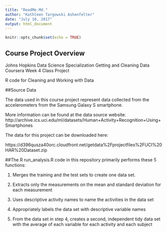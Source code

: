 ---
title: "ReadMe.Md."
author: "Kathleen Targowski Ashenfelter"
date: "July 10, 2017"
output: html_document
---

```{r setup, include=FALSE}
knitr::opts_chunk$set(echo = TRUE)
```

## Course Project Overview
Johns Hopkins Data Science Specialization Getting and Cleaning Data Coursera Week 4 Class Project

R code for Cleaning and Working with Data

##Source Data

The data used in this course project represent data collected from the accelerometers from the Samsung Galaxy S smartphone. 

More information can be found at the data source website:
http://archive.ics.uci.edu/ml/datasets/Human+Activity+Recognition+Using+Smartphones

The data for this project can be downloaded here:

https://d396qusza40orc.cloudfront.net/getdata%2Fprojectfiles%2FUCI%20HAR%20Dataset.zip

##The R run_analysis.R code in this repository primarily performs these 5 functions:

1. Merges the training and the test sets to create one data set.

2. Extracts only the measurements on the mean and standard deviation for each measurement

3. Uses descriptive activity names to name the activities in the data set

4. Appropriately labels the data set with descriptive variable names

5. From the data set in step 4, creates a second, independent tidy data set with the average of each variable for each activity and each subject

